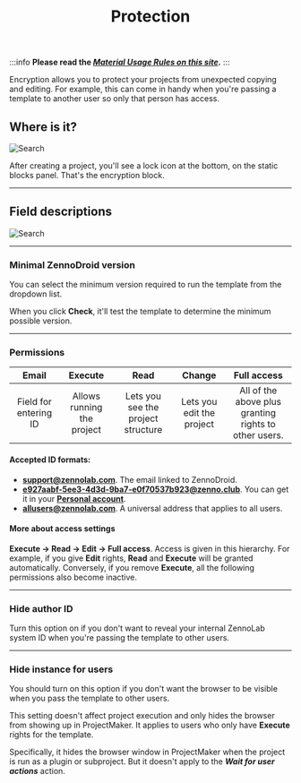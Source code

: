 ﻿---
sidebar_position: 4
title: Protection
description: Project encryption.
---
:::info **Please read the [*Material Usage Rules on this site*](../../Disclaimer).**
:::

Encryption allows you to protect your projects from unexpected copying and editing. For example, this can come in handy when you're passing a template to another user so only that person has access.

## Where is it?
![Search](./assets/Encryption/Encryption_pic1.png)

After creating a project, you'll see a lock icon at the bottom, on the static blocks panel. That's the encryption block.
_______________________________________________
## Field descriptions
![Search](./assets/Encryption/Encryption_pic2.png)
_______________________________________________
### Minimal ZennoDroid version
You can select the minimum version required to run the template from the dropdown list.

When you click **Check**, it'll test the template to determine the minimum possible version.
_______________________________________________
### Permissions
| Email              | Execute | Read | Change | Full access |
| :----------------: | :------: | :----: |:------: | :----: |
| Field for entering ID |  Allows running the project | Lets you see the project structure | Lets you edit the project  | All of the above plus granting rights to other users. |

#### Accepted ID formats:
- **support@zennolab.com**. The email linked to ZennoDroid.
- **e927aabf-5ee3-4d3d-9ba7-e0f70537b923@zenno.club**. You can get it in your [**Personal account**](https://account.zennolab.com/personal-area-profile).
- **allusers@zennolab.com**. A universal address that applies to all users.

#### More about access settings
**Execute → Read → Edit → Full access**. Access is given in this hierarchy.
For example, if you give **Edit** rights, **Read** and **Execute** will be granted automatically. Conversely, if you remove **Execute**, all the following permissions also become inactive.
_______________________________________________
### Hide author ID
Turn this option on if you don't want to reveal your internal ZennoLab system ID when you're passing the template to other users.
_______________________________________________
### Hide instance for users
You should turn on this option if you don't want the browser to be visible when you pass the template to other users.

This setting doesn't affect project execution and only hides the browser from showing up in ProjectMaker. It applies to users who only have **Execute** rights for the template.

Specifically, it hides the browser window in ProjectMaker when the project is run as a plugin or subproject. But it doesn't apply to the ***Wait for user actions*** action.